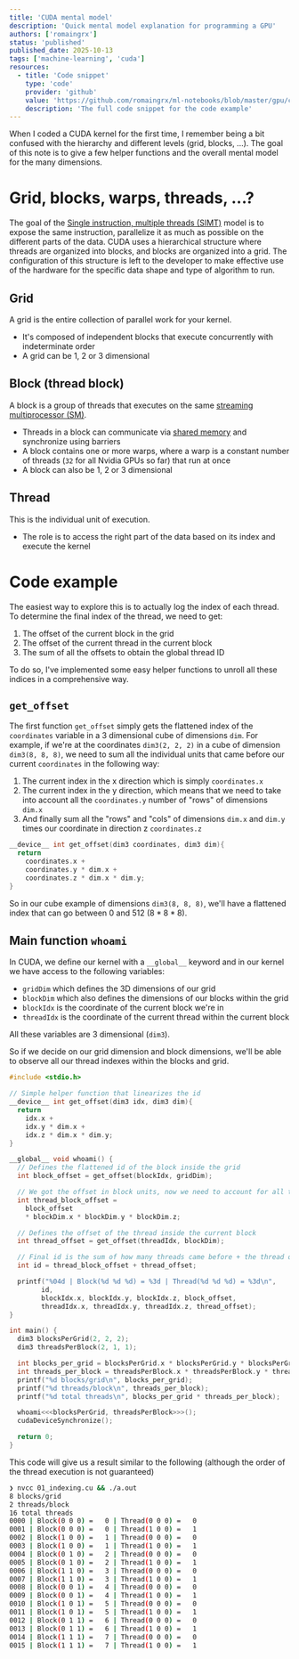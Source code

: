 ```yaml
---
title: 'CUDA mental model'
description: 'Quick mental model explanation for programming a GPU'
authors: ['romaingrx']
status: 'published'
published_date: 2025-10-13
tags: ['machine-learning', 'cuda']
resources:
  - title: 'Code snippet'
    type: 'code'
    provider: 'github'
    value: 'https://github.com/romaingrx/ml-notebooks/blob/master/gpu/cuda/01_indexing.cu'
    description: 'The full code snippet for the code example'
---
```


When I coded a CUDA kernel for the first time, I remember being a bit confused with the hierarchy and different levels (grid, blocks, ...). The goal of this note is to give a few helper functions and the overall mental model for the many dimensions.

# Grid, blocks, warps, threads, ...?

The goal of the [Single instruction, multiple threads (SIMT)](https://en.wikipedia.org/wiki/Single_instruction,_multiple_threads) model is to expose the same instruction, parallelize it as much as possible on the different parts of the data. CUDA uses a hierarchical structure where threads are organized into blocks, and blocks are organized into a grid. The configuration of this structure is left to the developer to make effective use of the hardware for the specific data shape and type of algorithm to run.

## Grid

A grid is the entire collection of parallel work for your kernel.

- It's composed of independent blocks that execute concurrently with indeterminate order
- A grid can be 1, 2 or 3 dimensional

## Block (thread block)
A block is a group of threads that executes on the same [streaming multiprocessor (SM)](https://modal.com/gpu-glossary/device-hardware/streaming-multiprocessor).

- Threads in a block can communicate via [shared memory](https://modal.com/gpu-glossary/device-software/shared-memory) and synchronize using barriers
- A block contains one or more warps, where a warp is a constant number of threads (`32` for all Nvidia GPUs so far) that run at once
- A block can also be 1, 2 or 3 dimensional

## Thread

This is the individual unit of execution.

- The role is to access the right part of the data based on its index and execute the kernel


# Code example

The easiest way to explore this is to actually log the index of each thread. To determine the final index of the thread, we need to get:

1. The offset of the current block in the grid
2. The offset of the current thread in the current block
3. The sum of all the offsets to obtain the global thread ID

To do so, I've implemented some easy helper functions to unroll all these indices in a comprehensive way.

## `get_offset`

The first function `get_offset` simply gets the flattened index of the `coordinates` variable in a 3 dimensional cube of dimensions `dim`. For example, if we're at the coordinates `dim3(2, 2, 2)` in a cube of dimension `dim3(8, 8, 8)`, we need to sum all the individual units that came before our current `coordinates` in the following way:
1. The current index in the x direction which is simply `coordinates.x`
2. The current index in the y direction, which means that we need to take into account all the `coordinates.y` number of "rows" of dimensions `dim.x`
3. And finally sum all the "rows" and "cols" of dimensions `dim.x` and `dim.y` times our coordinate in direction z `coordinates.z`

```cu
__device__ int get_offset(dim3 coordinates, dim3 dim){
  return
    coordinates.x +
    coordinates.y * dim.x +
    coordinates.z * dim.x * dim.y;
}
```

So in our cube example of dimensions `dim3(8, 8, 8)`, we'll have a flattened index that can go between $0$ and $512$ ($8*8*8$).

## Main function `whoami`

In CUDA, we define our kernel with a `__global__` keyword and in our kernel we have access to the following variables:
- `gridDim` which defines the 3D dimensions of our grid
- `blockDim` which also defines the dimensions of our blocks within the grid
- `blockIdx` is the coordinate of the current block we're in
- `threadIdx` is the coordinate of the current thread within the current block

All these variables are 3 dimensional (`dim3`).

So if we decide on our grid dimension and block dimensions, we'll be able to observe all our thread indexes within the blocks and grid.


```cu title=01_indexing.cu
#include <stdio.h>

// Simple helper function that linearizes the id
__device__ int get_offset(dim3 idx, dim3 dim){
  return
    idx.x +
    idx.y * dim.x +
    idx.z * dim.x * dim.y;
}

__global__ void whoami() {
  // Defines the flattened id of the block inside the grid
  int block_offset = get_offset(blockIdx, gridDim);

  // We got the offset in block units, now we need to account for all the threads that were in the previous blocks to have the offset in thread units
  int thread_block_offset =
    block_offset
    * blockDim.x * blockDim.y * blockDim.z;

  // Defines the offset of the thread inside the current block
  int thread_offset = get_offset(threadIdx, blockDim);

  // Final id is the sum of how many threads came before + the thread offset inside the current block
  int id = thread_block_offset + thread_offset;

  printf("%04d | Block(%d %d %d) = %3d | Thread(%d %d %d) = %3d\n",
        id,
        blockIdx.x, blockIdx.y, blockIdx.z, block_offset,
        threadIdx.x, threadIdx.y, threadIdx.z, thread_offset);
}

int main() {
  dim3 blocksPerGrid(2, 2, 2);
  dim3 threadsPerBlock(2, 1, 1);

  int blocks_per_grid = blocksPerGrid.x * blocksPerGrid.y * blocksPerGrid.z;
  int threads_per_block = threadsPerBlock.x * threadsPerBlock.y * threadsPerBlock.z;
  printf("%d blocks/grid\n", blocks_per_grid);
  printf("%d threads/block\n", threads_per_block);
  printf("%d total threads\n", blocks_per_grid * threads_per_block);

  whoami<<<blocksPerGrid, threadsPerBlock>>>();
  cudaDeviceSynchronize();

  return 0;
}
```

This code will give us a result similar to the following (although the order of the thread execution is not guaranteed)

```zsh
❯ nvcc 01_indexing.cu && ./a.out
8 blocks/grid
2 threads/block
16 total threads
0000 | Block(0 0 0) =   0 | Thread(0 0 0) =   0
0001 | Block(0 0 0) =   0 | Thread(1 0 0) =   1
0002 | Block(1 0 0) =   1 | Thread(0 0 0) =   0
0003 | Block(1 0 0) =   1 | Thread(1 0 0) =   1
0004 | Block(0 1 0) =   2 | Thread(0 0 0) =   0
0005 | Block(0 1 0) =   2 | Thread(1 0 0) =   1
0006 | Block(1 1 0) =   3 | Thread(0 0 0) =   0
0007 | Block(1 1 0) =   3 | Thread(1 0 0) =   1
0008 | Block(0 0 1) =   4 | Thread(0 0 0) =   0
0009 | Block(0 0 1) =   4 | Thread(1 0 0) =   1
0010 | Block(1 0 1) =   5 | Thread(0 0 0) =   0
0011 | Block(1 0 1) =   5 | Thread(1 0 0) =   1
0012 | Block(0 1 1) =   6 | Thread(0 0 0) =   0
0013 | Block(0 1 1) =   6 | Thread(1 0 0) =   1
0014 | Block(1 1 1) =   7 | Thread(0 0 0) =   0
0015 | Block(1 1 1) =   7 | Thread(1 0 0) =   1
```
